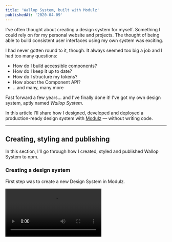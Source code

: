 ```yaml
---
title: 'Wallop System, built with Modulz'
publishedAt: '2020-04-09'
---
```



I've often thought about creating a design system for myself. Something I could rely on for my personal website and projects. The thought of being able to build consistent user interfaces using my own system was exciting.

I had never gotten round to it, though. It always seemed too big a job and I had too many questions:

- How do I build accessible components?
- How do I keep it up to date?
- How do I structure my tokens?
- How about the Component API?
- ...and many, many more

Fast forward a few years... and I've finally done it! I've got my own design system, aptly named _Wallop System_.

In this article I'll share how I designed, developed and deployed a production-ready design system with [Modulz](https://modulz.app) — without writing code.

---

## Creating, styling and publishing

In this section, I'll go through how I created, styled and published Wallop System to npm.

### Creating a design system

First step was to create a new Design System in Modulz.

<video src={createDS} />

### Updating settings

On the design system settings page, I can update the name, style guide subdomain and manage team members - good for collabs.

<video src={dsSettings} />

### Configuring tokens

On the editor screen, I have access to tokens. Here I can add, remove or update tokens, from colors to font families.

<video src={tokens} />

### Styling components

On the editor screen, I can start consuming my tokens and applying them to components. I can also create and manage variants - super powerful!

<video src={styling} />

### Publishing

On the publish screen, I can publish my design system to npm. I can also select between a major or minor version and add release notes. Have a look at Wallop System [on npm](https://www.npmjs.com/package/@peduarte/wallop-system/).

<video src={publishing} />

### Style guide

A documented style guide is auto generated. This will serve as documentation for anyone wishing to use my design system. Have a look at Wallop System's [style guide](https://style-guide-develop.now.sh/live?sg=VJWEuVXytSNI91xSdD4).

<video src={styleGyide} />

---

## Consuming the generated library

In this section, I'll go through how I'm consuming Wallop System as a React library.

### Installing it

Since this was early published to npm, I can install it as a normal dependency:

```bash
yarn add @peduarte/wallop-system
```

### Wrapping it in a Provider

Then, I can wrap my app in `WallopProvider`, this makes it so all of the components are correctly bound to my tokens:

```jsx
import { WallopProvider } from '@peduarte/wallop-system';

<WallopProvider>
  <h1>Wallop!</h1>
</WallopProvider>;
```

### Importing components

I'm able to import all of my components directly from `@peduarte/wallop-system`, like this:

```jsx
import { Box, Text } from '@peduarte/wallop-system';

() => (
  <Box>
    <Text as="1">Wallop!</Text>
  </Box>
);
```

### Using system props

All components support `margin`, `padding` and `sx` props. I can use these to start laying out components on the page:

```jsx{4,5}
import { Box, Text } from '@peduarte/wallop-system';

() => (
  <Box m="5" sx={{ backgroundColor: 'black' }}>
    <Text as="h1" sx={{ color: 'gray' }}>
      Wallop!
    </Text>
  </Box>
);
```

If I want to change a value based on breakpoint, I can use the responsive syntax, like this:

```jsx{4}
import { Box, Text } from '@peduarte/wallop-system';

() => (
  <Box m={['3', '5']} sx={{ backgroundColor: 'black' }}>
    <Text as="h1" sx={{ color: 'gray' }}>
      Wallop!
    </Text>
  </Box>
);
```

This API is inspired by [Styled System](https://styled-system.com/) and [Theme UI](https://theme-ui.com/).

### Using variants

All the variants created in Modulz are available here too. Obviously. And I can use them like this:

```jsx{5}
import { Box, Text } from '@peduarte/wallop-system';

() => (
  <Box m={['3', '5']} sx={{ backgroundColor: 'black' }}>
    <Text as="h1" size="5" sx={{ color: 'gray' }}>
      Wallop!
    </Text>
  </Box>
);
```

### Demo

If youre curious to play around with the exported code, I've created a [Wallop System playground](https://codesandbox.io/s/wallop-system-playground-s1hho?file=/src/App.tsx) on CodeSandbox.

Feel free to fork it and build something with it. Make sure to refer to the [style guide](https://style-guide-develop.now.sh/live?sg=VJWEuVXytSNI91xSdD4) for documentation

---

## Conclusion

Being able to focus on the design system in one place, and then compose my screens in another felt really refreshing.

When I'm in Modulz, I'm worried about my tokens, the syling of my components, their variants, and how everything works in harmony – how a design system should be.

When I'm coding, my focus is on layout, logic and product-features. I can trust that when I import a component from my design system it works and it looks how it should.

It felt like the gap between design and development has just gotten shorter.

But most importantly, I can now answer those questions that have been hunting me for years:

### How do I build accessible components?

Modulz took care of that. I didn't have to worry about the accessibility concerns of `Tooltip`, `Tabs`, `Select` and many other complex components.

### How do I keep it up to date?

Modulz took care of that. Whenever a token is changed, all of the instaces where that token's being used get automatically updated. Publishing a new version to npm is only a few clicks away.

### How do I structure my tokens?

Modulz took care of that. I just had to choose their values.

### How about the Component API?

Modulz took care of that. All components are shipped with a consistent and documented API, I just had to worry about passing the right props.

## Thanks for reading

If you have any questions about Modulz or would like to learn more, feel free to reach out to me on the [bird site](https://twitter.com/peduarte).
